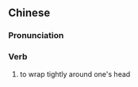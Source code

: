 {{also|抹额}}
==Chinese==
{{zh-forms|s=抹额}}

===Pronunciation===
{{zh-pron
|m=mò'é
|c=mut3 ngaak6
|cat=v
}}

===Verb===
{{zh-verb}}

# {{lb|zh|archaic}} to wrap tightly around one's head